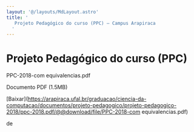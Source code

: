 ```yaml
---
layout: '@/layouts/MdLayout.astro'
title: '
   Projeto Pedagógico do curso (PPC) — Campus Arapiraca
  '
---
```




Projeto Pedagógico do curso (PPC)
=================================











 PPC-2018-com equivalencias.pdf
   

 Documento PDF
 (1.5MB)
 

[Baixar](https://arapiraca.ufal.br/graduacao/ciencia-da-computacao/documentos/projeto-pedagogico/projeto-pedagogico-2018/ppc-2018.pdf/@@download/file/PPC-2018-com equivalencias.pdf) 



























 de
 

















